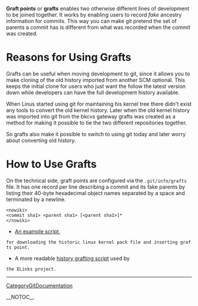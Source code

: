 <b>Graft points</b> or <b>grafts</b> enables two otherwise different
lines of development to be joined together. It works by enabling
users to record <i>fake</i> ancestry information for commits.
This way you can make git pretend the set of parents a commit has
is different from what was recorded when the commit was created.

= Reasons for Using Grafts =

Grafts can be useful when moving development to git, since it allows you
to make cloning of the old history imported from another SCM optional.
This keeps the initial clone for users who just want the follow the
latest version down while developers can have the full development
history available.

When Linus started using git for maintaining his kernel tree
there didn't exist any tools to convert the old kernel history.
Later when the old kernel history was imported into git from
the bkcvs gateway grafts was created as a method for making
it possible to tie the two different repositories together.

So grafts also make it possible to switch to using git today and
later worry about converting old history.

= How to Use Grafts =

On the technical side, graft points are configured via
the <code><nowiki>.git/info/grafts</nowiki></code> file. It has one record per line
describing a commit and its fake parents by listing their
40-byte hexadecimal object names separated by a space and
terminated by a newline. <pre><nowiki>
<commit sha1> <parent sha1> [<parent sha1>]*
</nowiki></pre>

* [http://www.ussg.iu.edu/hypermail/linux/kernel/0604.0/1249.html An example script],
 for downloading the historic linux kernel pack file and inserting grafts point.

* A more readable [http://elinks.cz/grafthistory.sh history grafting script] used by
 the ELinks project.

----
[[CategoryGitDocumentation]]

__NOTOC__